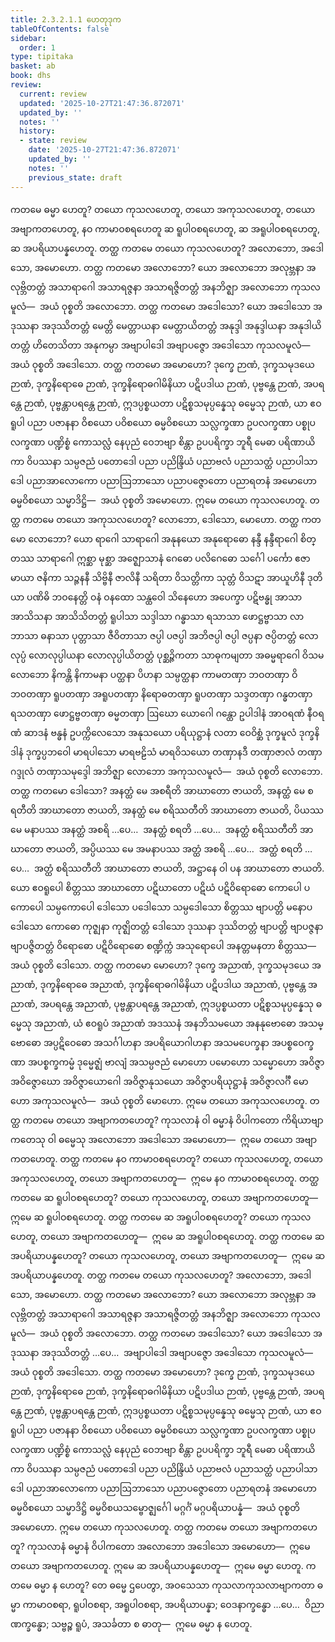```yaml
---
title: 2.3.2.1.1 ဟေတုဒုက
tableOfContents: false
sidebar:
  order: 1
type: tipitaka
basket: ab
book: dhs
review:
  current: review
  updated: '2025-10-27T21:47:36.872071'
  updated_by: ''
  notes: ''
  history:
  - state: review
    date: '2025-10-27T21:47:36.872071'
    updated_by: ''
    notes: ''
    previous_state: draft
---
```



<ReviewStatus review={frontmatter.review} showDetails={true} />

<HypothesisAnnotation frontmatter={frontmatter} />

<DynamicBreadcrumb />

<Division number="1059" book="dhs" e="ch" v="29" p="214">

<Paragraph number="1725" book="dhs">
ကတမေ ဓမ္မာ ဟေတူ? တယော ကုသလဟေတူ, တယော အကုသလဟေတူ, တယော အဗျာကတဟေတူ, နဝ ကာမာဝစရဟေတူ ဆ ရူပါဝစရဟေတူ, ဆ အရူပါဝစရဟေတူ, ဆ အပရိယာပန္နဟေတူ.
</Paragraph>

</Division>
<Division number="1060" book="dhs" e="ch" v="29" p="214">

<Paragraph number="1726" book="dhs">
တတ္ထ ကတမေ တယော ကုသလဟေတူ? အလောဘော, အဒေါသော, အမောဟော.
</Paragraph>

</Division>
<Division number="1061" book="dhs" e="ch" v="29" p="214">

<Paragraph number="1727" book="dhs">
တတ္ထ ကတမော အလောဘော? ယော အလောဘော အလုဗ္ဘနာ အလုဗ္ဘိတတ္တံ အသာရာဂေါ အသာရဇ္ဇနာ အသာရဇ္ဇိတတ္တံ အနဘိဇ္ဈာ အလောဘော ကုသလမူလံ—  အယံ ဝုစ္စတိ အလောဘော.
</Paragraph>

</Division>
<Division number="1062" book="dhs" e="ch" v="29" p="215">

<Paragraph number="1728" book="dhs">
တတ္ထ ကတမော အဒေါသော? ယော အဒေါသော အဒုဿနာ အဒုဿိတတ္တံ မေတ္တိ မေတ္တာယနာ မေတ္တာယိတတ္တံ အနုဒ္ဒါ အနုဒ္ဒါယနာ အနုဒါယိတတ္တံ ဟိတေသိတာ အနုကမ္ပာ အဗျာပါဒေါ အဗျာပဇ္ဇော အဒေါသော ကုသလမူလံ—  အယံ ဝုစ္စတိ အဒေါသော.
</Paragraph>

</Division>
<Division number="1063" book="dhs" e="ch" v="29" p="215">

<Paragraph number="1729" book="dhs">
တတ္ထ ကတမော အမောဟော? ဒုက္ခေ ဉာဏံ, ဒုက္ခသမုဒယေ ဉာဏံ, ဒုက္ခနိရောဓေ ဉာဏံ, ဒုက္ခနိရောဓဂါမိနိယာ ပဋိပဒါယ ဉာဏံ, ပုဗ္ဗန္တေ ဉာဏံ, အပရန္တေ ဉာဏံ, ပုဗ္ဗန္တာပရန္တေ ဉာဏံ, ဣဒပ္ပစ္စယတာ ပဋိစ္စသမုပ္ပန္နေသု ဓမ္မေသု ဉာဏံ, ယာ ဧဝရူပါ ပညာ ပဇာနနာ ဝိစယော ပဝိစယော ဓမ္မဝိစယော သလ္လက္ခဏာ ဥပလက္ခဏာ ပစ္စုပလက္ခဏာ ပဏ္ဍိစ္စံ ကောသလ္လံ နေပုညံ ဝေဘဗျာ စိန္တာ ဥပပရိက္ခာ ဘူရီ မေဓာ ပရိဏာယိကာ ဝိပဿနာ သမ္ပဇညံ ပတောဒေါ ပညာ ပညိန္ဒြိယံ ပညာဗလံ ပညာသတ္ထံ ပညာပါသာဒေါ ပညာအာလောကော ပညာဩဘာသော ပညာပဇ္ဇောတော ပညာရတနံ အမောဟော ဓမ္မဝိစယော သမ္မာဒိဋ္ဌိ—  အယံ ဝုစ္စတိ အမောဟော.
</Paragraph>

<Paragraph number="1730" book="dhs">
ဣမေ တယော ကုသလဟေတူ.
</Paragraph>

</Division>
<Division number="1064" book="dhs" e="ch" v="29" p="215">

<Paragraph number="1731" book="dhs">
တတ္ထ ကတမေ တယော အကုသလဟေတူ? လောဘော, ဒေါသော, မောဟော.
</Paragraph>

</Division>
<Division number="1065" book="dhs" e="ch" v="29" p="215">

<Paragraph number="1732" book="dhs">
တတ္ထ ကတမော လောဘော? ယော ရာဂေါ သာရာဂေါ အနုနယော အနုရောဓော နန္ဒီ နန္ဒီရာဂေါ စိတ္တဿ သာရာဂေါ ဣစ္ဆာ မုစ္ဆာ အဇ္ဈောသာနံ ဂေဓော ပလိဂေဓော သင်္ဂေါ ပင်္ကော ဧဇာ မာယာ ဇနိကာ သဉ္ဇနနီ သိဗ္ဗိနီ ဇာလိနီ သရိတာ ဝိသတ္တိကာ သုတ္တံ ဝိသဋာ အာယူဟိနီ ဒုတိယာ ပဏိဓိ ဘဝနေတ္တိ ဝနံ ဝနထော သန္ထဝေါ သိနေဟော အပေက္ခာ ပဋိဗန္ဓု အာသာ အာသိသနာ အာသိသိတတ္တံ ရူပါသာ သဒ္ဒါသာ ဂန္ဓာသာ ရသာသာ ဖောဋ္ဌဗ္ဗာသာ လာဘာသာ ဓနာသာ ပုတ္တာသာ ဇီဝိတာသာ ဇပ္ပါ ပဇပ္ပါ အဘိဇပ္ပါ ဇပ္ပါ ဇပ္ပနာ ဇပ္ပိတတ္တံ လောလုပ္ပံ လောလုပ္ပါယနာ လောလုပ္ပါယိတတ္တံ ပုစ္ဆဉ္ဇိကတာ သာဓုကမျတာ အဓမ္မရာဂေါ ဝိသမလောဘော နိကန္တိ နိကာမနာ ပတ္ထနာ ပိဟနာ သမ္ပတ္ထနာ ကာမတဏှာ ဘဝတဏှာ ဝိဘဝတဏှာ ရူပတဏှာ အရူပတဏှာ နိရောဓတဏှာ ရူပတဏှာ သဒ္ဒတဏှာ ဂန္ဓတဏှာ ရသတဏှာ ဖောဋ္ဌဗ္ဗတဏှာ ဓမ္မတဏှာ ဩဃော ယောဂေါ ဂန္ထော ဥပါဒါနံ အာဝရဏံ နီဝရဏံ ဆာဒနံ ဗန္ဓနံ ဥပက္ကိလေသော အနုသယော ပရိယုဋ္ဌာနံ လတာ ဝေဝိစ္ဆံ ဒုက္ခမူလံ ဒုက္ခနိဒါနံ ဒုက္ခပ္ပဘဝေါ မာရပါသော မာရဗဠိသံ မာရဝိသယော တဏှာနဒီ တဏှာဇာလံ တဏှာဂဒ္ဒုလံ တဏှာသမုဒ္ဒေါ အဘိဇ္ဈာ လောဘော အကုသလမူလံ—  အယံ ဝုစ္စတိ လောဘော.
</Paragraph>

</Division>
<Division number="1066" book="dhs" e="ch" v="29" p="216">

<Paragraph number="1733" book="dhs">
တတ္ထ ကတမော ဒေါသော? အနတ္ထံ မေ အစရီတိ အာဃာတော ဇာယတိ, အနတ္ထံ မေ စရတီတိ အာဃာတော ဇာယတိ, အနတ္ထံ မေ စရိဿတီတိ အာဃာတော ဇာယတိ, ပိယဿ မေ မနာပဿ အနတ္ထံ အစရိ …ပေ…  အနတ္ထံ စရတိ …ပေ…  အနတ္ထံ စရိဿတီတိ အာဃာတော ဇာယတိ, အပ္ပိယဿ မေ အမနာပဿ အတ္ထံ အစရိ …ပေ…  အတ္ထံ စရတိ …ပေ…  အတ္ထံ စရိဿတီတိ အာဃာတော ဇာယတိ, အဋ္ဌာနေ ဝါ ပန အာဃာတော ဇာယတိ. ယော ဧဝရူပေါ စိတ္တဿ အာဃာတော ပဋိဃာတော ပဋိဃံ ပဋိဝိရောဓော ကောပေါ ပကောပေါ သမ္ပကောပေါ ဒေါသော ပဒေါသော သမ္ပဒေါသော စိတ္တဿ ဗျာပတ္တိ မနောပဒေါသော ကောဓော ကုဇ္ဈနာ ကုဇ္ဈိတတ္တံ ဒေါသော ဒုဿနာ ဒုဿိတတ္တံ ဗျာပတ္တိ ဗျာပဇ္ဇနာ ဗျာပဇ္ဇိတတ္တံ ဝိရောဓော ပဋိဝိရောဓော စဏ္ဍိက္ကံ အသုရောပေါ အနတ္တမနတာ စိတ္တဿ—  အယံ ဝုစ္စတိ ဒေါသော.
</Paragraph>

</Division>
<Division number="1067" book="dhs" e="ch" v="29" p="216">

<Paragraph number="1734" book="dhs">
တတ္ထ ကတမော မောဟော? ဒုက္ခေ အညာဏံ, ဒုက္ခသမုဒယေ အညာဏံ, ဒုက္ခနိရောဓေ အညာဏံ, ဒုက္ခနိရောဓဂါမိနိယာ ပဋိပဒါယ အညာဏံ, ပုဗ္ဗန္တေ အညာဏံ, အပရန္တေ အညာဏံ, ပုဗ္ဗန္တာပရန္တေ အညာဏံ, ဣဒပ္ပစ္စယတာ ပဋိစ္စသမုပ္ပန္နေသု ဓမ္မေသု အညာဏံ, ယံ ဧဝရူပံ အညာဏံ အဒဿနံ အနဘိသမယော အနနုဗောဓော အသမ္ဗောဓော အပ္ပဋိဝေဓော အသင်္ဂါဟနာ အပရိယောဂါဟနာ အသမပေက္ခနာ အပစ္စဝေက္ခဏာ အပစ္စက္ခကမ္မံ ဒုမ္မေဇ္ဈံ ဗာလျံ အသမ္ပဇညံ မောဟော ပမောဟော သမ္မောဟော အဝိဇ္ဇာ အဝိဇ္ဇောဃော အဝိဇ္ဇာယောဂေါ အဝိဇ္ဇာနုသယော အဝိဇ္ဇာပရိယုဋ္ဌာနံ အဝိဇ္ဇာလင်္ဂီ မောဟော အကုသလမူလံ—  အယံ ဝုစ္စတိ မောဟော.
</Paragraph>

<Paragraph number="1735" book="dhs">
ဣမေ တယော အကုသလဟေတူ.
</Paragraph>

</Division>
<Division number="1068" book="dhs" e="ch" v="29" p="216">

<Paragraph number="1736" book="dhs">
တတ္ထ ကတမေ တယော အဗျာကတဟေတူ? ကုသလာနံ ဝါ ဓမ္မာနံ ဝိပါကတော ကိရိယာဗျာကတေသု ဝါ ဓမ္မေသု အလောဘော အဒေါသော အမောဟော—  ဣမေ တယော အဗျာကတဟေတူ.
</Paragraph>

</Division>
<Division number="1069" book="dhs" e="ch" v="29" p="217">

<Paragraph number="1737" book="dhs">
တတ္ထ ကတမေ နဝ ကာမာဝစရဟေတူ? တယော ကုသလဟေတူ, တယော အကုသလဟေတူ, တယော အဗျာကတဟေတူ—  ဣမေ နဝ ကာမာဝစရဟေတူ.
</Paragraph>

</Division>
<Division number="1070" book="dhs" e="ch" v="29" p="217">

<Paragraph number="1738" book="dhs">
တတ္ထ ကတမေ ဆ ရူပါဝစရဟေတူ? တယော ကုသလဟေတူ, တယော အဗျာကတဟေတူ—  ဣမေ ဆ ရူပါဝစရဟေတူ.
</Paragraph>

</Division>
<Division number="1071" book="dhs" e="ch" v="29" p="217">

<Paragraph number="1739" book="dhs">
တတ္ထ ကတမေ ဆ အရူပါဝစရဟေတူ? တယော ကုသလဟေတူ, တယော အဗျာကတဟေတူ—  ဣမေ ဆ အရူပါဝစရဟေတူ.
</Paragraph>

</Division>
<Division number="1072" book="dhs" e="ch" v="29" p="217">

<Paragraph number="1740" book="dhs">
တတ္ထ ကတမေ ဆ အပရိယာပန္နဟေတူ? တယော ကုသလဟေတူ, တယော အဗျာကတဟေတူ—  ဣမေ ဆ အပရိယာပန္နဟေတူ.
</Paragraph>

</Division>
<Division number="1073" book="dhs" e="ch" v="29" p="217">

<Paragraph number="1741" book="dhs">
တတ္ထ ကတမေ တယော ကုသလဟေတူ? အလောဘော, အဒေါသော, အမောဟော.
</Paragraph>

</Division>
<Division number="1074" book="dhs" e="ch" v="29" p="217">

<Paragraph number="1742" book="dhs">
တတ္ထ ကတမော အလောဘော? ယော အလောဘော အလုဗ္ဘနာ အလုဗ္ဘိတတ္တံ အသာရာဂေါ အသာရဇ္ဇနာ အသာရဇ္ဇိတတ္တံ အနဘိဇ္ဈာ အလောဘော ကုသလမူလံ—  အယံ ဝုစ္စတိ အလောဘော.
</Paragraph>

</Division>
<Division number="1075" book="dhs" e="ch" v="29" p="217">

<Paragraph number="1743" book="dhs">
တတ္ထ ကတမော အဒေါသော? ယော အဒေါသော အဒုဿနာ အဒုဿိတတ္တံ …ပေ…  အဗျာပါဒေါ အဗျာပဇ္ဇော အဒေါသော ကုသလမူလံ—  အယံ ဝုစ္စတိ အဒေါသော.
</Paragraph>

</Division>
<Division number="1076" book="dhs" e="ch" v="29" p="217">

<Paragraph number="1744" book="dhs">
တတ္ထ ကတမော အမောဟော? ဒုက္ခေ ဉာဏံ, ဒုက္ခသမုဒယေ ဉာဏံ, ဒုက္ခနိရောဓေ ဉာဏံ, ဒုက္ခနိရောဓဂါမိနိယာ ပဋိပဒါယ ဉာဏံ, ပုဗ္ဗန္တေ ဉာဏံ, အပရန္တေ ဉာဏံ, ပုဗ္ဗန္တာပရန္တေ ဉာဏံ, ဣဒပ္ပစ္စယတာ ပဋိစ္စသမုပ္ပန္နေသု ဓမ္မေသု ဉာဏံ, ယာ ဧဝရူပါ ပညာ ပဇာနနာ ဝိစယော ပဝိစယော ဓမ္မဝိစယော သလ္လက္ခဏာ ဥပလက္ခဏာ ပစ္စုပလက္ခဏာ ပဏ္ဍိစ္စံ ကောသလ္လံ နေပုညံ ဝေဘဗျာ စိန္တာ ဥပပရိက္ခာ ဘူရီ မေဓာ ပရိဏာယိကာ ဝိပဿနာ သမ္ပဇညံ ပတောဒေါ ပညာ ပညိန္ဒြိယံ ပညာဗလံ ပညာသတ္ထံ ပညာပါသာဒေါ ပညာအာလောကော ပညာဩဘာသော ပညာပဇ္ဇောတော ပညာရတနံ အမောဟော ဓမ္မဝိစယော သမ္မာဒိဋ္ဌိ ဓမ္မဝိစယသမ္ဗောဇ္ဈင်္ဂေါ မဂ္ဂင်္ဂံ မဂ္ဂပရိယာပန္နံ—  အယံ ဝုစ္စတိ အမောဟော.
</Paragraph>

<Paragraph number="1745" book="dhs">
ဣမေ တယော ကုသလဟေတူ.
</Paragraph>

</Division>
<Division number="1077" book="dhs" e="ch" v="29" p="218">

<Paragraph number="1746" book="dhs">
တတ္ထ ကတမေ တယော အဗျာကတဟေတူ? ကုသလာနံ ဓမ္မာနံ ဝိပါကတော အလောဘော အဒေါသော အမောဟော—  ဣမေ တယော အဗျာကတဟေတူ. ဣမေ ဆ အပရိယာပန္နဟေတူ—  ဣမေ ဓမ္မာ ဟေတူ.
</Paragraph>

</Division>
<Division number="1078" book="dhs" e="ch" v="29" p="218">

<Paragraph number="1747" book="dhs">
ကတမေ ဓမ္မာ န ဟေတူ? တေ ဓမ္မေ ဌပေတွာ, အဝသေသာ ကုသလာကုသလာဗျာကတာ ဓမ္မာ ကာမာဝစရာ, ရူပါဝစရာ, အရူပါဝစရာ, အပရိယာပန္နာ; ဝေဒနာက္ခန္ဓော …ပေ…  ဝိညာဏက္ခန္ဓော; သဗ္ဗဉ္စ ရူပံ, အသင်္ခတာ စ ဓာတု—  ဣမေ ဓမ္မာ န ဟေတူ.
</Paragraph>
</Division>